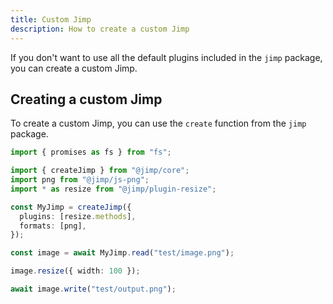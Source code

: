 ```yaml
---
title: Custom Jimp
description: How to create a custom Jimp
---
```


If you don't want to use all the default plugins included in the `jimp` package, you can create a custom Jimp.

## Creating a custom Jimp

To create a custom Jimp, you can use the `create` function from the `jimp` package.

```ts
import { promises as fs } from "fs";

import { createJimp } from "@jimp/core";
import png from "@jimp/js-png";
import * as resize from "@jimp/plugin-resize";

const MyJimp = createJimp({
  plugins: [resize.methods],
  formats: [png],
});

const image = await MyJimp.read("test/image.png");

image.resize({ width: 100 });

await image.write("test/output.png");
```
